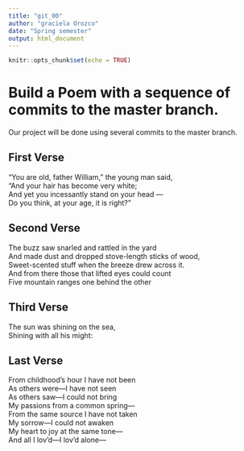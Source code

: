 ---
title: "git_00"
author: "graciela Orozco"
date: "Spring semester"
output: html_document
---

```{r setup, include=FALSE}
knitr::opts_chunk$set(echo = TRUE)
```
# Build a Poem with a sequence of commits to the master branch.
Our project will be done using several commits to the master branch.
<!-- Do not modify or change any text in "!--" bracketed areas such as this --- these are instructions to
you, if you change any of this the git program will notice it and compromise your git merging strategy !-->

 

## First Verse 
<!--Put the first five lines of a poem by Lewis Carrol in this section!-->

 "You are old, father William," the young man said,  
    "And your hair has become very white;  
  And yet you incessantly stand on your head —  
    Do you think, at your age, it is right?"  


## Second Verse
<!--Put the first five lines of a poem by Robert Frost here!-->

The buzz saw snarled and rattled in the yard  
And made dust and dropped stove-length sticks of wood,  
Sweet-scented stuff when the breeze drew across it.  
And from there those that lifted eyes could count  
Five mountain ranges one behind the other  


## Third Verse
<!--Put the first two verses of The Walrus and the Carpenter here!-->

The sun was shining on the sea,  
Shining with all his might:  

## Last Verse
<!--Put a short poem of your choice 8-20 lines,here!-->

From childhood’s hour I have not been  
As others were—I have not seen  
As others saw—I could not bring  
My passions from a common spring—  
From the same source I have not taken  
My sorrow—I could not awaken  
My heart to joy at the same tone—  
And all I lov’d—I lov’d alone—  


